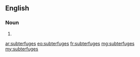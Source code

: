 ==English==

===Noun===
{{head|en|plural}}

# {{plural of|subterfuge|lang=en|nocat=1}}

[[ar:subterfuges]]
[[eo:subterfuges]]
[[fr:subterfuges]]
[[mg:subterfuges]]
[[my:subterfuges]]